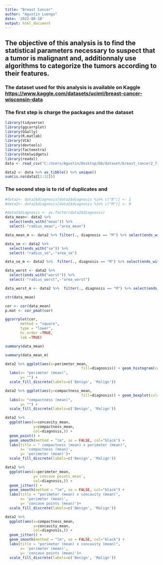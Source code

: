 ```yaml
---
title: "Breast Cancer"
author: "Agustin Luengo"
date: '2022-08-18'
output: html_document
---
```


## The objective of this analysis is to find the statistical parameters necessary to suspect that a tumor is malignant and, additionnaly use algorithms to categorize the tumors according to their features.

### The dataset used for this analysis is available on Kaggle <https://www.kaggle.com/datasets/uciml/breast-cancer-wisconsin-data>



### The first step is charge the packages and the dataset
```r
library(tidyverse)
library(ggcorrplot)
library(GGally)
library(R.matlab)
library(VCA)
library(devtools)
library(factoextra)
library(htmlwidgets)
library(readxl)
data <- read_csv("C:/Users/Agustin/Desktop/DA/dataset/breast_cancer2_files/breast_cancer.csv")

```


```r
data2 <- data %>% as_tibble() %>% unique()
sum(is.na(data2[1:32]))
```

### The second step is to rid of duplicates and 
```r
#data2<- data2$diagnosis[data2$diagnosis %in% c("B")] <- 1
#data2<- data2$diagnosis[data2$diagnosis %in% c("M")] <- 0

#data2$diagnosis <- as.factor(data2$diagnosis)
data_mean<- data2 %>%
  select(ends_with("mean")) %>% 
  select(-"radius_mean",-"area_mean")

data_mean_m <- data2 %>% filter(., diagnosis == "M") %>% select(ends_with("mean")) %>% select(-"radius_mean",-"area_mean")

data_se <- data2 %>% 
  select(ends_with("se")) %>% 
  select(-"radius_se",-"area_se")

data_se_m <- data2 %>%  filter(., diagnosis == "M") %>% select(ends_with("se")) %>% select(-"radius_se",-"area_se")

data_worst <- data2 %>% 
  select(ends_with("worst")) %>% 
  select(-"radius_worst",-"area_worst")

data_worst_m <- data2 %>%  filter(., diagnosis == "M") %>% select(ends_with("worst")) %>% select(-"radius_worst",-"area_worst")
```

```r
str(data_mean)
```

```r
cor <- cor(data_mean)
p.mat <- cor_pmat(cor)

ggcorrplot(cor,
       method = "square",
       type = "lower",
       hc.order =TRUE,
       lab =TRUE)
```

```r
summary(data_mean)
```
```r
summary(data_mean_m)
```

```r
data2 %>% ggplot(aes(x=perimeter_mean,
                                   fill=diagnosis)) + geom_histogram(col="black") +
  labs(x= "perimeter (mean)",
       y= "") +
  scale_fill_discrete(labels=c('Benign', 'Malign'))
```


```r
data2 %>% ggplot(aes(y=compactness_mean,
                                   fill=diagnosis)) + geom_boxplot(col="black") +
  labs(x= "compactness (mean)",
       y= "") +
  scale_fill_discrete(labels=c('Benign', 'Malign'))
```

```r
data2 %>% 
  ggplot(aes(x=concavity_mean,
             y=compactness_mean,
             col=diagnosis,)) +
  geom_point() + 
  geom_smooth(method = "lm", se = FALSE, col="black") +
  labs(title = " compactness (mean) x perimeter (mean)",
       x= 'compactness (mean)',
       y= 'perimeter (mean)')+
  scale_fill_discrete(labels=c('Benign', 'Malign'))
```

```r
data2 %>% 
  ggplot(aes(x=perimeter_mean,
             y=`concave points_mean`,
             col=diagnosis,)) +
  geom_jitter() + 
  geom_smooth(method = "lm", se = FALSE, col="black") +
  labs(title = "perimeter (mean) x concavity (mean)",
       x= 'perimeter (mean)',
       y= 'concave points (mean)')+
  scale_fill_discrete(labels=c('Benign', 'Malign'))
```

```r
data2 %>% 
  ggplot(aes(x=compactness_mean,
             y=concavity_mean,
             col=diagnosis,)) +
  geom_jitter() + 
  geom_smooth(method = "lm", se = FALSE, col="black") +
  labs(title = "perimeter (mean) x concavity (mean)",
       x= 'perimeter (mean)',
       y= 'concave points (mean)')+
  scale_fill_discrete(labels=c('Benign', 'Malign'))
```

```r

```

